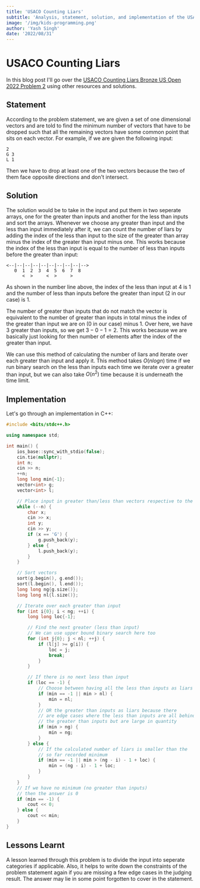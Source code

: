 ```yaml
---
title: 'USACO Counting Liars'
subtitle: 'Analysis, statement, solution, and implementation of the USACO US Open 2022 Bronze Problem 2, Counting Liars'
image: '/img/kids-programming.png'
author: 'Yash Singh'
date: '2022/08/31'
---
```


# USACO Counting Liars

In this blog post I'll go over the [USACO Counting Liars Bronze US Open 2022 Problem 2](http://usaco.org/index.php?page=viewproblem2&cpid=1228) using other resources and solutions.

## Statement

According to the problem statement, we are given a set of one dimensional vectors and are told to
find the minimum number of vectors that have to be dropped such that all the remaining vectors have
some common point that sits on each vector. For example, if we are given the following input:

```text
2
G 3
L 1
```

Then we have to drop at least one of the two vectors because the two of them face opposite directions
and don't intersect.

## Solution

The solution would be to take in the input and put them in two seperate arrays, one for the
greater than inputs and another for the less than inputs and sort the arrays. Whenever we choose
any greater than input and the less than input immediately after it, we can count the number of
liars by adding the index of the less than input to the size of the greater than array minus the
index of the greater than input minus one. This works because the index of the less than input
is equal to the number of less than inputs before the greater than input:

```text
<--|--|--|--|--|--|--|--|--|-->
   0  1  2  3  4  5  6  7  8
      <  >     <  >     >
```

As shown in the number line above, the index of the less than input at 4 is 1 and the number of less than inputs before the greater than input (2 in our case) is 1.

The number of greater than inputs that do not match the vector is equivalent to the number of greater
than inputs in total minus the index of the greater than input we are on (0 in our case) minus 1. Over
here, we have 3 greater than inputs, so we get $3-0-1=2$. This works because we are basically just looking
for then number of elements after the index of the greater than input.

We can use this method of calculating the number of liars and iterate over each greater than input
and apply it. This method takes $O(nlogn)$ time if we run binary search on the less than inputs each
time we iterate over a greater than input, but we can also take $O(n^2)$ time because it is underneath
the time limit.

## Implementation

Let's go through an implementation in C++:

```cpp
#include <bits/stdc++.h>

using namespace std;

int main() {
    ios_base::sync_with_stdio(false);
    cin.tie(nullptr);
    int n;
    cin >> n;
    ++n;
    long long min{-1};
    vector<int> g;
    vector<int> l;

    // Place input in greater than/less than vectors respective to the input type
    while (--n) {
        char x;
        cin >> x;
        int y;
        cin >> y;
        if (x == 'G') {
            g.push_back(y);
        } else {
            l.push_back(y);
        }
    }

    // Sort vectors
    sort(g.begin(), g.end());
    sort(l.begin(), l.end());
    long long ng{g.size()};
    long long nl{l.size()};

    // Iterate over each greater than input
    for (int i{0}; i < ng; ++i) {
        long long loc{-1};

        // Find the next greater (less than input)
        // We can use upper bound binary search here too
        for (int j{0}; j < nl; ++j) {
            if (l[j] >= g[i]) {
                loc = j;
                break;
            }
        }

        // If there is no next less than input
        if (loc == -1) {
            // Choose between having all the less than inputs as liars
            if (min == -1 || min > nl) {
                min = nl;
            }
            // OR the greater than inputs as liars because there
            // are edge cases where the less than inputs are all behind
            // the greater than inputs but are large in quantity
            if (min > ng) {
                min = ng;
            }
        } else {
            // If the calculated number of liars is smaller than the
            // so far recorded minimum
            if (min == -1 || min > (ng - i) - 1 + loc) {
                min = (ng - i) - 1 + loc;
            }
        }
    }
    // If we have no minimum (no greater than inputs)
    // then the answer is 0
    if (min == -1) {
        cout << 0;
    } else {
        cout << min;
    }
}
```

## Lessons Learnt

A lesson learned through this problem is to divide the input into seperate categories if applicable.
Also, it helps to write down the constraints of the problem statement again if you are missing a few
edge cases in the judging result. The answer may lie in some point forgotten to cover in the statement.
